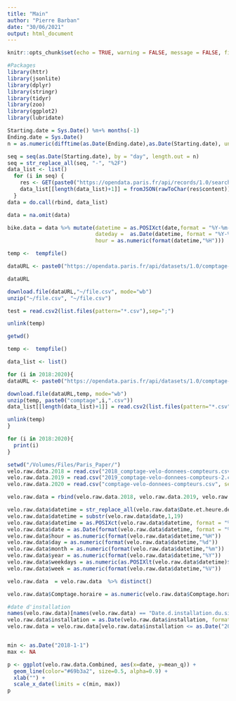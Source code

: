 ```yaml
---
title: "Main"
author: "Pierre Barban"
date: "30/06/2021"
output: html_document
---
```


```r
knitr::opts_chunk$set(echo = TRUE, warning = FALSE, message = FALSE, fig.align='center')
```


```r
#Packages
library(httr)
library(jsonlite)
library(dplyr)
library(stringr)
library(tidyr)
library(zoo)
library(ggplot2)
library(lubridate)

```


```r

Starting.date = Sys.Date() %m+% months(-1)
Ending.date = Sys.Date()
n = as.numeric(difftime(as.Date(Ending.date),as.Date(Starting.date), units = c("days")))

seq = seq(as.Date(Starting.date), by = "day", length.out = n)
seq = str_replace_all(seq, "-", "%2F")
data_list <- list()
  for (i in seq) {
    res <- GET(paste0("https://opendata.paris.fr/api/records/1.0/search/?dataset=comptage-velo-donnees-compteurs&q=&rows=-1&facet=id_compteur&facet=nom_compteur&facet=id&facet=name&facet=date&facet=installation_date&refine.date=",i))
    data_list[[length(data_list)+1]] = fromJSON(rawToChar(res$content))[["records"]][["fields"]]
  }
data = do.call(rbind, data_list)

data = na.omit(data) 

bike.data = data %>% mutate(datetime = as.POSIXct(date,format = "%Y-%m-%dT%H:%M:%S+00:00"),
                            dateday =  as.Date(datetime, format = "%Y-%m-%d"),
                            hour = as.numeric(format(datetime,"%H")))
```

```r
temp <-  tempfile()

dataURL <- paste0("https://opendata.paris.fr/api/datasets/1.0/comptage-velo-historique-donnees-compteurs/attachments/",2018,"_comptage_velo_donnees_compteurs_csv_zip")

dataURL

download.file(dataURL,"~/file.csv", mode="wb")
unzip("~/file.csv", "~/file.csv")

test = read.csv2(list.files(pattern="*.csv"),sep=";")

unlink(temp)

getwd()

temp <-  tempfile()

data_list <- list()

for (i in 2018:2020){
dataURL <- paste0("https://opendata.paris.fr/api/datasets/1.0/comptage-velo-historique-donnees-compteurs/attachments/",2018,"_comptage_velo_donnees_compteurs_csv_zip")

download.file(dataURL,temp, mode="wb")
unzip(temp, paste0("comptage",i,".csv"))
data_list[[length(data_list)+1]] = read.csv2(list.files(pattern="*.csv"),sep=";")

unlink(temp)
}

for (i in 2018:2020){
  print(i)
}

```

```r
setwd("/Volumes/Files/Paris_Paper/")
velo.raw.data.2018 = read.csv("2018_comptage-velo-donnees-compteurs.csv", sep = ";")
velo.raw.data.2019 = read.csv("2019_comptage-velo-donnees-compteurs-2.csv", sep = ";")
velo.raw.data.2020 = read.csv("comptage-velo-donnees-compteurs.csv", sep = ";")

velo.raw.data = rbind(velo.raw.data.2018, velo.raw.data.2019, velo.raw.data.2020)

velo.raw.data$datetime = str_replace_all(velo.raw.data$Date.et.heure.de.comptage,"T", " ")
velo.raw.data$datetime = substr(velo.raw.data$date,1,19)
velo.raw.data$datetime = as.POSIXct(velo.raw.data$datetime, format = "%Y-%m-%d %H:%M:%S")
velo.raw.data$date = as.Date(format(velo.raw.data$datetime, format = "%Y-%m-%d"))
velo.raw.data$hour = as.numeric(format(velo.raw.data$datetime,"%H"))
velo.raw.data$day = as.numeric(format(velo.raw.data$datetime,"%d"))
velo.raw.data$month = as.numeric(format(velo.raw.data$datetime,"%m"))
velo.raw.data$year = as.numeric(format(velo.raw.data$datetime,"%Y"))
velo.raw.data$weekdays = as.numeric(as.POSIXlt(velo.raw.data$datetime)$wday )
velo.raw.data$week = as.numeric(format(velo.raw.data$datetime,"%V"))

velo.raw.data  = velo.raw.data  %>% distinct()

velo.raw.data$Comptage.horaire = as.numeric(velo.raw.data$Comptage.horaire)

#date d'installation 
names(velo.raw.data)[names(velo.raw.data) == "Date.d.installation.du.site.de.comptage"] <- "installation"
velo.raw.data$installation = as.Date(velo.raw.data$installation, format = "%Y-%m-%d")
velo.raw.data = velo.raw.data[velo.raw.data$installation <= as.Date("2019-01-01", format = "%Y-%m-%d"),]


min <- as.Date("2018-1-1")
max <- NA

p <- ggplot(velo.raw.data.Combined, aes(x=date, y=mean_q)) +
  geom_line(color="#69b3a2", size=0.5, alpha=0.9) + 
  xlab("") + 
  scale_x_date(limits = c(min, max))
p

```
